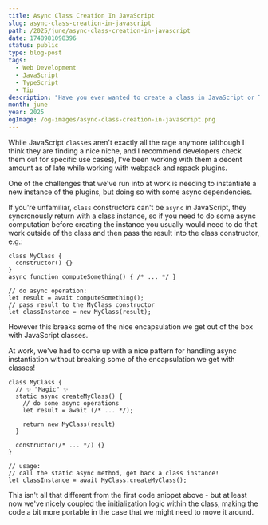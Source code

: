```yaml
---
title: Async Class Creation In JavaScript
slug: async-class-creation-in-javascript
path: /2025/june/async-class-creation-in-javascript
date: 1748981098396
status: public
type: blog-post
tags:
  - Web Development
  - JavaScript
  - TypeScript
  - Tip
description: "Have you ever wanted to create a class in JavaScript or TypeScript but also have the initialization be async? Here's a quick tip on a pattern that I've used in the past!"
month: june
year: 2025
ogImage: /og-images/async-class-creation-in-javascript.png
---
```


While JavaScript `class`es aren't exactly all the rage anymore (although I think they are finding a nice niche, and I recommend developers check them out for specific use cases), I've been working with them a decent amount as of late while working with webpack and rspack plugins.

One of the challenges that we've run into at work is needing to instantiate a new instance of the plugins, but doing so with some async dependencies.

If you're unfamiliar, `class` constructors can't be `async` in JavaScript, they syncronously return with a class instance, so if you need to do some async computation before creating the instance you usually would need to do that work outside of the class and then pass the result into the class constructor, e.g.:

```tsx
class MyClass {
  constructor() {}
}
async function computeSomething() { /* ... */ }

// do async operation:
let result = await computeSomething();
// pass result to the MyClass constructor
let classInstance = new MyClass(result);
```

However this breaks some of the nice encapsulation we get out of the box with JavaScript classes.

At work, we've had to come up with a nice pattern for handling async instantiation without breaking some of the encapsulation we get with classes! 

```tsx
class MyClass {
  // ✨ "Magic" ✨
  static async createMyClass() {
    // do some async operations
    let result = await (/* ... */);
    
    return new MyClass(result)
  }
  
  constructor(/* ... */) {}
}

// usage:
// call the static async method, get back a class instance!
let classInstance = await MyClass.createMyClass();
```

This isn't all that different from the first code snippet above - but at least now we've nicely coupled the initialization logic within the class, making the code a bit more portable in the case that we might need to move it around.

